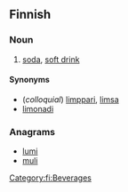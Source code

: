==Finnish==

===Noun===
{{fi-noun|limu|type=solu}}

# {{colloquial|lang=fi}} [[soda]], [[soft drink]]

====Synonyms====
*(''colloquial'') [[limppari]], [[limsa]]
*[[limonadi]]

===Anagrams===
*[[lumi]]
*[[muli]]

[[Category:fi:Beverages]]